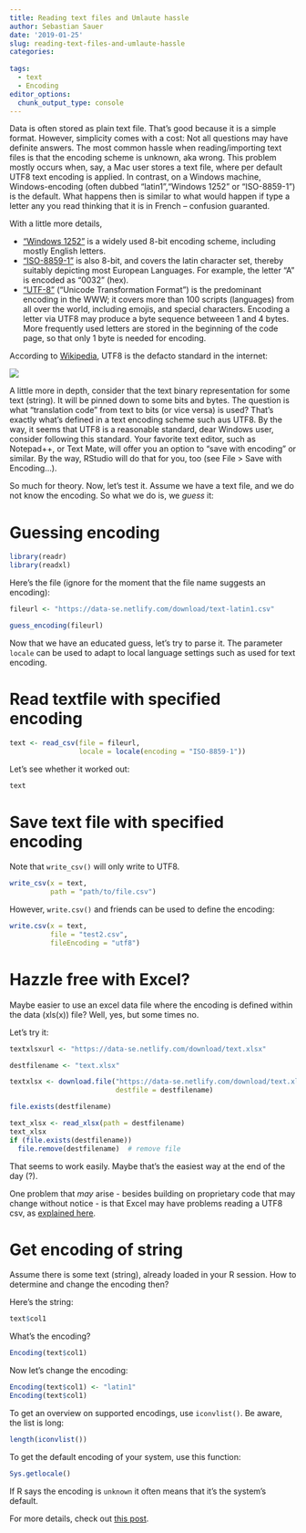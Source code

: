 ```yaml
---
title: Reading text files and Umlaute hassle
author: Sebastian Sauer
date: '2019-01-25'
slug: reading-text-files-and-umlaute-hassle
categories:
  
tags:
  - text
  - Encoding
editor_options: 
  chunk_output_type: console
---
```



Data is often stored as plain text file. That's good because it is a simple format. However, simplicity comes with a cost: Not all questions may have definite answers. The most common hassle when reading/importing text files is that the encoding scheme is unknown, aka wrong. This problem mostly occurs when, say, a Mac user stores a text file, where per default UTF8 text encoding is applied. In contrast, on a Windows machine, Windows-encoding (often dubbed "latin1","Windows 1252"  or "ISO-8859-1") is the default. What happens then is similar to what would happen if type a letter any you read thinking that it is in French -- confusion guaranted.

With a little more details,

- ["Windows 1252"](https://en.wikipedia.org/wiki/Windows-1252) is a widely used 8-bit encoding scheme, including mostly English letters.
- ["ISO-8859-1"](https://en.wikipedia.org/wiki/ISO/IEC_8859-1) is also 8-bit, and covers the latin character set, thereby suitably depicting most European Languages. For example, the letter "A" is encoded as "0032" (hex).
- ["UTF-8"](https://en.wikipedia.org/wiki/UTF-8) ("Unicode Transformation Format") is the predominant encoding in the WWW; it covers more than 100 scripts (languages) from all over the world, including emojis, and special characters. Encoding a letter via UTF8 may produce a byte sequence betweeen 1 and 4 bytes. More frequently used letters are stored in the beginning of the code page, so that only 1 byte is needed for encoding.

According to [Wikipedia](), UTF8 is the defacto standard in the internet:

![](https://upload.wikimedia.org/wikipedia/commons/c/c4/Utf8webgrowth.svg)

A little more in depth, consider that the text binary representation for some text (string). It will be pinned down to some bits and bytes. The question is what "translation code" from text to bits (or vice versa) is used? That's exactly what's defined in a text encoding scheme such aus UTF8. By the way, it seems that UTF8 is a reasonable standard, dear Windows user, consider following this standard. Your favorite text editor, such as Notepad++, or Text Mate, will offer you an option to "save with encoding" or similar. By the way, RStudio will do that for you, too (see File > Save with Encoding...).


So much for theory. Now, let's test it. Assume we have a text file, and we do not know the encoding. So what we do is, we *guess* it:


# Guessing encoding

```r
library(readr)
library(readxl)
```

Here's the file (ignore for the moment that the file name suggests an encoding):

```r
fileurl <- "https://data-se.netlify.com/download/text-latin1.csv"
```


```r
guess_encoding(fileurl)
```


Now that we have an educated guess, let's try to parse it. The parameter `locale` can be used to adapt to local language settings such as used for text encoding.


# Read textfile with specified encoding

```r
text <- read_csv(file = fileurl, 
                 locale = locale(encoding = "ISO-8859-1"))
```


Let's see whether it worked out:

```r
text
```



# Save text file with specified encoding 

Note that `write_csv()` will only write to UTF8.

```r
write_csv(x = text, 
          path = "path/to/file.csv")
```


However, `write.csv()` and friends can be used to define the encoding:


```r
write.csv(x = text, 
          file = "test2.csv", 
          fileEncoding = "utf8")
```



# Hazzle free with Excel?



Maybe easier to use an excel data file where the encoding is defined within the data (xls(x)) file? Well, yes, but some times no.

Let's try it:

```r
textxlsxurl <- "https://data-se.netlify.com/download/text.xlsx"

destfilename <- "text.xlsx"

textxlsx <- download.file("https://data-se.netlify.com/download/text.xlsx",
                          destfile = destfilename)

file.exists(destfilename)

text_xlsx <- read_xlsx(path = destfilename)
text_xlsx
if (file.exists(destfilename)) 
  file.remove(destfilename)  # remove file
```


That seems to work easily. Maybe that's the easiest way at the end of the day (?).


One problem that *may* arise - besides building on proprietary code that may change without notice - is that Excel may have problems reading a UTF8 csv, as [explained here](https://appsilon.com/writing-excel-formatted-csv-using-readrwrite_excel_csv2/).



# Get encoding of string


Assume there is some text (string), already loaded in your R session. How to determine and change the encoding then?

Here's the string:

```r
text$col1
```


What's the encoding?

```r
Encoding(text$col1)
```


Now let's change the encoding:

```r
Encoding(text$col1) <- "latin1"
Encoding(text$col1)
```




To get an overview on supported encodings, use `iconvlist()`. Be aware, the list is long:

```r
length(iconvlist())
```


To get the default encoding of your system, use this function:

```r
Sys.getlocale()
```


If R says the encoding is `unknown` it often means that it's the system's default.


For more details, check out [this post](http://kevinushey.github.io/blog/2018/02/21/string-encoding-and-r/).


